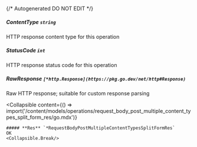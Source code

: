 {/* Autogenerated DO NOT EDIT  */}

##### **ContentType** `string`
HTTP response content type for this operation

##### **StatusCode** `int`
HTTP response status code for this operation

##### **RawResponse** `[*http.Response](https://pkg.go.dev/net/http#Response)`
Raw HTTP response; suitable for custom response parsing

<Collapsible
    content={() => import('/content/models/operations/request_body_post_multiple_content_types_split_form_res/go.mdx')}
>
    ##### **Res** `*RequestBodyPostMultipleContentTypesSplitFormRes`
    OK
    <Collapsible.Break/>
</Collapsible>

